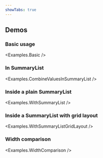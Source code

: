 ```yaml
---
showTabs: true
---
```



## Demos

### Basic usage

<Examples.Basic />

### In SummaryList

<Examples.CombineValuesInSummaryList />

### Inside a plain SummaryList

<Examples.WithSummaryList />

### Inside a SummaryList with grid layout

<Examples.WithSummaryListGridLayout />

### Width comparison

<Examples.WidthComparison />
